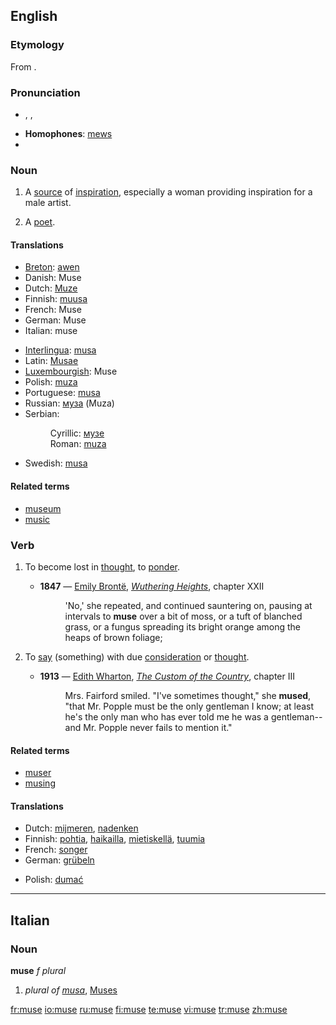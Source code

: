 {{see|Muse}}
{{was wotd|2008|February|3}}
==English==
{{wikipedia|dab=muse (disambiguation)|muse}}

===Etymology===
From {{L.}} {{term|Musa|Mūsa|one of the nine goddesses of the liberal arts|lang=la}}.

===Pronunciation===
* {{enPR|myo͞oz}}, {{IPA|/mjuːz/}}, {{SAMPA|/mju:z/}}
* '''Homophones''': [[mews]]
* {{rhymes|uːz}}

===Noun===
{{en-noun}}

# A [[source]] of [[inspiration]], especially a woman providing inspiration for a male artist.
# {{archaic}} A [[poet]].

====Translations====
{{trans-top|a source of inspiration}}
*[[Breton]]: [[awen]] {{f}}
*Danish: Muse
*Dutch: [[Muze]]
*Finnish: [[muusa]]
*French: Muse
*German: Muse {{f}}
*Italian: muse
{{trans-mid}}
*[[Interlingua]]: [[musa]]
*Latin: [[Musae]]
*[[Luxembourgish]]: Muse
*Polish: [[muza]] {{f}}
*Portuguese: [[musa]] {{f}}
*Russian: [[муза]] {{f}} (Muza)
*Serbian:
*:Cyrillic: [[музе]]
*:Roman: [[muza]]
*Swedish: [[musa]] {{c}}
{{trans-bottom}}

====Related terms====
* [[museum]]
* [[music]]

===Verb===
{{en-verb|mus|ing}}

# {{intransitive}} To become lost in [[thought]], to [[ponder]].
#* '''1847''' — [[w:Emily Brontë|Emily Brontë]], ''[[s:Wuthering Heights|Wuthering Heights]]'', chapter XXII
#*: 'No,' she repeated, and continued sauntering on, pausing at intervals to '''muse''' over a bit of moss, or a tuft of blanched grass, or a fungus spreading its bright orange among the heaps of brown foliage;
# {{transitive}} To [[say]] (something) with due [[consideration]] or [[thought]].
#* '''1913''' — [[w:Edith Wharton|Edith Wharton]], ''[[s:The Custom of the Country|The Custom of the Country]]'', chapter III
#*: Mrs. Fairford smiled. "I've sometimes thought," she '''mused''', "that Mr. Popple must be the only gentleman I know; at least he's the only man who has ever told me he was a gentleman--and Mr. Popple never fails to mention it."

====Related terms====
* [[muser]]
* [[musing]]

====Translations====
{{trans-top|to become lost in thought}}
*Dutch: [[mijmeren]], [[nadenken]]
*Finnish: [[pohtia]], [[haikailla]], [[mietiskellä]], [[tuumia]]
*French: [[songer]]
*German: [[grübeln]]
{{trans-mid}}
*Polish: [[dumać]]
{{trans-bottom}}

{{trans-top|to say with due consideration}}
{{trans-mid}}
{{trans-bottom}}

----

==Italian==

===Noun===
'''muse''' ''f plural''

# ''plural of [[musa]]'', [[Muses]]

[[fr:muse]]
[[io:muse]]
[[ru:muse]]
[[fi:muse]]
[[te:muse]]
[[vi:muse]]
[[tr:muse]]
[[zh:muse]]